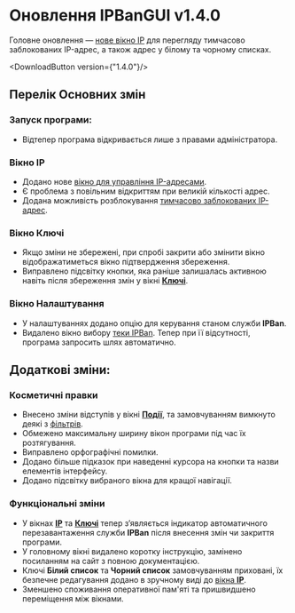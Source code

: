 
# Оновлення IPBanGUI v1.4.0
Головне оновлення — [нове вікно IP](/options/ip) для перегляду тимчасово заблокованих IP-адрес,
а також адрес у білому та чорному списках.

<DownloadButton version={"1.4.0"}/>

## Перелік Основних змін

### Запуск програми:
- Відтепер програма відкривається лише з правами адміністратора.

### Вікно IP
- Додано нове [вікно для управління IP-адресами](/options/ip).
- Є проблема з повільним відкриттям при великій кількості адрес.
- Додана можливість розблокування [тимчасово заблокованих IP-адрес](/options/keys/ban-time).

### Вікно Ключі
- Якщо зміни не збережені, при спробі закрити або змінити вікно відображатиметься вікно підтвердження збереження.
- Виправлено підсвітку кнопки, яка раніше залишалась активною навіть після збереження змін у вікні [**Ключі**](/options/keys).

### Вікно Налаштування
- У налаштуваннях додано опцію для керування станом служби **IPBan**.
- Видалено вікно вибору [теки IPBan](/install). Тепер при її відсутності, програма запросить шлях автоматично.

## Додаткові зміни:

### Косметичні правки
- Внесено зміни відступів у вікні [**Події**](/options/events), та замовчуванням вимкнуто деякі з [фільтрів](/options/events#фільтри).
- Обмежено максимальну ширину вікон програми під час їх розтягування.
- Виправлено орфографічні помилки.
- Додано більше підказок при наведенні курсора на кнопки та назви елементів інтерфейсу.
- Додано підсвітку вибраного вікна для кращої навігації.

### Функціональні зміни
- У вікнах [**IP**](/options/ip) та [**Ключі**](/options/keys) тепер з’являється індикатор автоматичного перезавантаження служби **IPBan** після внесення змін чи закриття програми.
- У головному вікні видалено коротку інструкцію, замінено посиланням на сайт з повною документацією.
- Ключі **Білий список** та **Чорний список** замовчуванням приховані, їх безпечне редагування додано в зручному виді до [вікна **ІР**](/options/ip).
- Зменшено споживання оперативної пам'яті та пришвидшено переміщення між вікнами.
